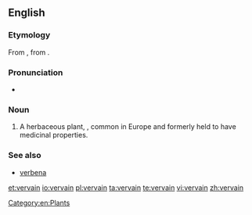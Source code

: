 ==English==

===Etymology===
From {{etyl|xno|en}} {{term|verveine|lang=la}}, from {{etyl|la|en}} {{term|verbena|lang=la}}.

===Pronunciation===
* {{IPA|/vɜːveɪn/}}

===Noun===
{{en-noun}}

# A herbaceous plant, {{taxlink|Verbena officinalis|species}}, common in Europe and formerly held to have medicinal properties.

===See also===
* [[verbena]]

[[Category:en:Plants]]

[[et:vervain]]
[[io:vervain]]
[[pl:vervain]]
[[ta:vervain]]
[[te:vervain]]
[[vi:vervain]]
[[zh:vervain]]